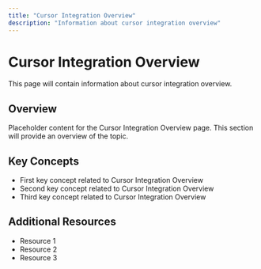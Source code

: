 ```yaml
---
title: "Cursor Integration Overview"
description: "Information about cursor integration overview"
---
```


# Cursor Integration Overview

This page will contain information about cursor integration overview.

## Overview

Placeholder content for the Cursor Integration Overview page. This section will provide an overview of the topic.

## Key Concepts

- First key concept related to Cursor Integration Overview
- Second key concept related to Cursor Integration Overview
- Third key concept related to Cursor Integration Overview

## Additional Resources

- Resource 1
- Resource 2
- Resource 3
